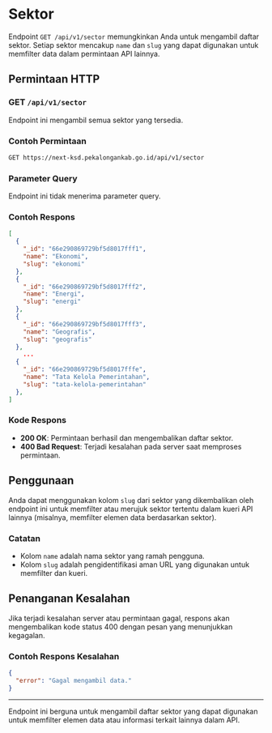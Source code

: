 # Sektor

Endpoint `GET /api/v1/sector` memungkinkan Anda untuk mengambil daftar sektor. Setiap sektor mencakup `name` dan `slug` yang dapat digunakan untuk memfilter data dalam permintaan API lainnya.

## Permintaan HTTP

### GET `/api/v1/sector`

Endpoint ini mengambil semua sektor yang tersedia.

### Contoh Permintaan

```bash
GET https://next-ksd.pekalongankab.go.id/api/v1/sector
```

### Parameter Query

Endpoint ini tidak menerima parameter query.

### Contoh Respons

```json
[
  {
    "_id": "66e290869729bf5d8017fff1",
    "name": "Ekonomi",
    "slug": "ekonomi"
  },
  {
    "_id": "66e290869729bf5d8017fff2",
    "name": "Energi",
    "slug": "energi"
  },
  {
    "_id": "66e290869729bf5d8017fff3",
    "name": "Geografis",
    "slug": "geografis"
  },
    ...
  {
    "_id": "66e290869729bf5d8017fffe",
    "name": "Tata Kelola Pemerintahan",
    "slug": "tata-kelola-pemerintahan"
  },
]
```

### Kode Respons

- **200 OK**: Permintaan berhasil dan mengembalikan daftar sektor.
- **400 Bad Request**: Terjadi kesalahan pada server saat memproses permintaan.

## Penggunaan

Anda dapat menggunakan kolom `slug` dari sektor yang dikembalikan oleh endpoint ini untuk memfilter atau merujuk sektor tertentu dalam kueri API lainnya (misalnya, memfilter elemen data berdasarkan sektor).

### Catatan

- Kolom `name` adalah nama sektor yang ramah pengguna.
- Kolom `slug` adalah pengidentifikasi aman URL yang digunakan untuk memfilter dan kueri.

## Penanganan Kesalahan

Jika terjadi kesalahan server atau permintaan gagal, respons akan mengembalikan kode status 400 dengan pesan yang menunjukkan kegagalan.

### Contoh Respons Kesalahan

```json
{
  "error": "Gagal mengambil data."
}
```

---

Endpoint ini berguna untuk mengambil daftar sektor yang dapat digunakan untuk memfilter elemen data atau informasi terkait lainnya dalam API.